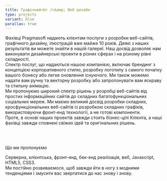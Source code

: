 ```yaml
---
title: Графічний<br />&amp; Веб дизайн
type: projects
variant: blue
parallax: true
---
```

<p>Фахівці Pragmasoft надають клієнтам послуги з розробки веб-сайтів, графічного дизайну, ілюстрацій вже майже 10 років. Деякі з наших результатів ви можете знайти в нашій галереї. Наш досвід дозволяє нам виконувати дизайнерські проекти в різних сферах і на різному рівні складності.<br />
Спектр послуг, що надаються нашою компанією, включає брендинг з концепцією корпоративного стилю, розробку логотипу з самого початку вашого бізнесу або легке оновлення існуючого. Ми також можемо надати вам ручну та векторну розробку або запропонувати вам яскраву та стильну анімацію.<br />
Ми пропонуємо широкий спектр рішень у розробці веб-сайтів від простих інформаційних сайтів до складних багатофункціональних соціальних мереж. Ми маємо великий досвід розробки складних, кросфункціональних веб-сайтів із розробкою складних графіків, використовуючи фронт-енд технології, а не готові компоненти.<br />
Проте, в основі наших проектів завжди стоять бізнес-цілі Клієнта, а наші фахівці завжди сповнені свіжих ідей та оригінальних рішень.</p><br /><br />
<p class="uppercase">Що ми пропонуємо</p>
<p>Серверна, клієнтська, фронт-енд, бек-енд реалізація, веб, Javascript, HTML5, CSS3.<br />
Ми постійно розвиваємося, щоб завжди йти в ногу з модними тенденціями і змусити вас звертатися до нас знову і знову.</p>
